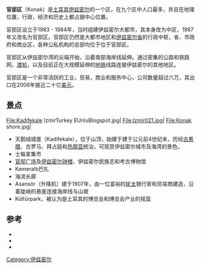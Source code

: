 {{Infobox settlement <!--more fields are available for this Infobox--See Template:Infobox Settlement-->
|settlement_type = 
|subdivision_type = 国家
|subdivision_name       = {{TUR}}
|timezone=EET
|utc_offset=+2
|timezone_DST=EEST
|utc_offset_DST=+3
|official_name = 官邸区
|image_skyline =View of Konaj Square.jpg
|image_caption = [[官邸广场|官邸广场]]
|image_map = İzmir districts.png
|subdivision_type1=省
|subdivision_name1 = 伊兹密尔省
| area_blank1_title       = 
| area_blank1_km2         = {{Turkey district areas|İzmir|Konak}}
| population_urban        = {{Turkey district populations|İzmir|Konak|şehir}}
| population_as_of        = {{Turkey district populations|YEAR}}
| population_density_blank1_km2  = auto
| latd = 38 |latm = 25 |lats = 06 |latNS = N |longd = 27 |longm = 08 |longs = 05 |longEW = E
| pushpin_map             = Turkey
|website = [http://www.konak.bel.tr www.konak.bel.tr]
}}
'''官邸区'''（Konak）是[[土耳其|土耳其]][[伊兹密尔|伊兹密尔]]的一个区，在九个区中人口最多，并且在地理位置，行政，经济和历史上都占据中心位置。

官邸区设立于1983 - 1984年，当时组建伊兹密尔大都市，其本身改为中区，1987年又改名为官邸区。官邸区仍然是大都市地区和[[伊兹密尔省|伊兹密尔省]]的行政中枢，省、市政府和商业区，各种公私机构的总部均位于位于官邸区。

官邸区从伊兹密尔湾的尖端开始，沿着南部海岸线延伸{{convert|11.4|km|0|abbr=off}}。通过密集的公路和铁路网，[[渡轮|渡轮]]，以及目前正在大规模延伸的[[地铁|地铁]]线路连接伊兹密尔的其他地区。

官邸区是一个非常活跃的工业，贸易，商业和服务中心，公司数量超过六万，其出口在2006年接近二十亿[[美元|美元]]。

==景点==
<gallery>
File:Kadifekale IzmirTurkey EUnluBlogspot.jpg|
File:Izmir021.jpg|
File:Konak shore.jpg|
</gallery>
*天鹅绒城堡（Kadifekale），位于山顶，始建于建于公元前4世纪末，历经[[古希腊|古希腊]]、古罗马、拜占庭和[[热那亚共和国|热那亚]]统治，可观赏伊兹密尔城市及海湾的景色。
*士每拿集市
*[[官邸广场|官邸广场]]及[[伊兹密尔钟楼|伊兹密尔钟楼]]、伊兹密尔民族志和考古博物馆
*Kemeraltı巴扎
*海滨长廊
*Asansör（升降机）建于1907年，由一位富裕的[[犹太|犹太]]银行家和贸易商建造，沿着陡峭的悬崖连接海岸线与山坡
*Kültürpark，被认为是土耳其的博览会和博览会产业的摇篮
== 参考 ==
{{reflist}}
* {{cite web | url = http://www.izto.org.tr/NR/rdonlyres/898956C7-DD92-46C6-92D1-F06317523AE9/9352/22_KONAK.pdf | title = Konak, 42 p. | author =  | publisher = Chamber of Commerce | year = 2007 | language = tr | accessdate = 2017-02-05 | archive-date = 2016-03-03 | archive-url = https://web.archive.org/web/20160303201344/http://www.izto.org.tr/NR/rdonlyres/898956C7-DD92-46C6-92D1-F06317523AE9/9352/22_KONAK.pdf | dead-url = no }}
* {{cite web | url = http://www.edgehill.ac.uk/gber/pdf/vol4/issue2/Article3.pdf | title = Evaluation of Squares in Non-Western Countries: The Case Study of Konak Square, İzmir, Turkey | author = Rengin Zengel, Yasemin Sayar Dokuz Eylül University | publisher = Edge Hill University | date =  | accessdate = 2017-02-05 | archive-date = 2012-02-14 | archive-url = https://web.archive.org/web/20120214005107/http://www.edgehill.ac.uk/gber/pdf/vol4/issue2/Article3.pdf | dead-url = no }}
* {{cite web | url = http://www.izmimod.org.tr/egemim/uia/egemim%20uia_04-10+eyuce.pdf | title = Konak Square from past to present in pictures | author = Prof. Dr. Ozan Eyüce | publisher =  | date =  | deadurl = yes | archiveurl = https://web.archive.org/web/20090306034032/http://www.izmimod.org.tr/egemim/uia/egemim%20uia_04-10+eyuce.pdf | archivedate = 2009-03-06 | access-date = 2017-02-05 }}
[[Category:伊兹密尔|Category:伊兹密尔]]